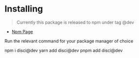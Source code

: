 

# Installing

> Currently this package is released to npm under tag @dev

- [Npm Page](https://www.npmjs.com/package/disci/)

Run the relevant command for your package manager of choice


<Tabs groupId="packageManager">
  <TabItem value="npm" label="Npm" default>
     <CodeBlock className="language-bash">
       npm i disci@dev
     </CodeBlock>
  </TabItem>
  <TabItem value="yarn" label="Yarn">
    <CodeBlock className="language-bash">
        yarn add disci@dev
     </CodeBlock>
  </TabItem>
  <TabItem value="pnpm" label="pnpm">
     <CodeBlock className="language-bash">
        pnpm add disci@dev
     </CodeBlock>
  </TabItem>
</Tabs>

